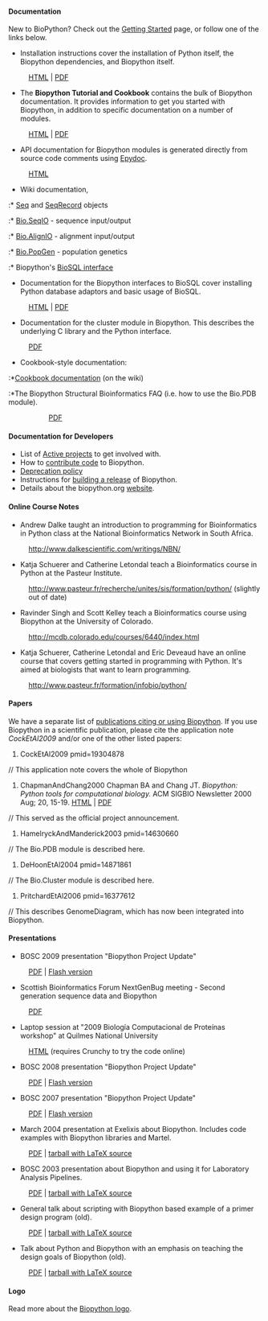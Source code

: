 ==== Documentation ====
New to BioPython? Check out the [[Getting_Started|Getting Started]] page, or follow one of the links below.

* Installation instructions cover the installation of Python itself, the Biopython dependencies, and Biopython itself. 
:[http://biopython.org/DIST/docs/install/Installation.html HTML] | [http://biopython.org/DIST/docs/install/Installation.pdf PDF]
* The '''Biopython Tutorial and Cookbook''' contains the bulk of Biopython documentation. It provides information to get you started with Biopython, in addition to specific documentation on a number of modules. 
:[http://biopython.org/DIST/docs/tutorial/Tutorial.html HTML] | [http://biopython.org/DIST/docs/tutorial/Tutorial.pdf PDF]
* API documentation for Biopython modules is generated directly from source code comments using [http://epydoc.sourceforge.net/ Epydoc].
:[http://biopython.org/DIST/docs/api HTML]
* Wiki documentation,
:* [[Seq]] and [[SeqRecord]] objects
:* [[SeqIO|Bio.SeqIO]] - sequence input/output
:* [[AlignIO|Bio.AlignIO]] - alignment input/output
:* [[PopGen|Bio.PopGen]] - population genetics
:* Biopython's [[BioSQL|BioSQL interface]]
* Documentation for the Biopython interfaces to BioSQL cover installing Python database adaptors and basic usage of BioSQL. 
:[http://biopython.org/DIST/docs/biosql/python_biosql_basic.html HTML] | [http://biopython.org/DIST/docs/biosql/python_biosql_basic.pdf PDF]
* Documentation for the cluster module in Biopython. This describes the underlying C library and the Python interface. 
:[http://biopython.org/DIST/docs/cluster/cluster.pdf PDF]
* Cookbook-style documentation:
:*[[:Category:Cookbook|Cookbook documentation]] (on the wiki)
:*The Biopython Structural Bioinformatics FAQ (i.e. how to use the Bio.PDB module). 
::[http://biopython.org/DIST/docs/cookbook/biopdb_faq.pdf PDF]
:*Working with restriction enzymes. 
::[http://biopython.org/DIST/docs/cookbook/Restriction.html HTML]

==== Documentation for Developers ====

* List of [[Active projects]] to get involved with.
* How to [[Contributing|contribute code]] to Biopython.
* [[Deprecation policy]]
* Instructions for [[building a release]] of Biopython.
* Details about the biopython.org [[website]].

==== Online Course Notes ====

* Andrew Dalke taught an introduction to programming for Bioinformatics in Python class at the National Bioinformatics Network in South Africa.
:http://www.dalkescientific.com/writings/NBN/
* Katja Schuerer and Catherine Letondal teach a Bioinformatics course in Python at the Pasteur Institute.
:http://www.pasteur.fr/recherche/unites/sis/formation/python/ (slightly out of date)
* Ravinder Singh and Scott Kelley teach a Bioinformatics course using Biopython at the University of Colorado.
:http://mcdb.colorado.edu/courses/6440/index.html
* Katja Schuerer, Catherine Letondal and Eric Deveaud have an online course that covers getting started in programming with Python. It's aimed at biologists that want to learn programming.
:http://www.pasteur.fr/formation/infobio/python/

==== Papers ====

We have a separate list of [[Publications|publications citing or using Biopython]].  If you use Biopython in a scientific publication, please cite the application note <cite>CockEtAl2009</cite> and/or one of the other listed papers:

<biblio>
#CockEtAl2009 pmid=19304878
// This application note covers the whole of Biopython
#ChapmanAndChang2000 Chapman BA and Chang JT. ''Biopython: Python tools for computational biology.'' ACM SIGBIO Newsletter 2000 Aug; 20, 15-19. [http://biopython.org/DIST/docs/acm/ACMbiopy.html HTML] | [http://biopython.org/DIST/docs/acm/ACMbiopy.pdf PDF]
// This served as the official project announcement.
#HamelryckAndManderick2003 pmid=14630660
// The Bio.PDB module is described here.
#DeHoonEtAl2004 pmid=14871861
// The Bio.Cluster module is described here.
#PritchardEtAl2006 pmid=16377612
// This describes GenomeDiagram, which has now been integrated into Biopython.
</biblio>

==== Presentations ====

* BOSC 2009 presentation "Biopython Project Update"
:[http://biopython.org/DIST/docs/presentations/Biopython_BOSC_2009.pdf PDF] | [http://www.slideshare.net/bosc/cock-biopython-bosc2009 Flash version]
* Scottish Bioinformatics Forum NextGenBug meeting - Second generation sequence data and Biopython
:[http://biopython.org/DIST/docs/presentations/Biopython_NextGenBUG_June2009.pdf PDF]
* Laptop session at "2009 Biología Computacional de Proteínas workshop" at Quilmes National University
:[http://www.bioinformatica.info/biopython/ HTML] (requires Crunchy to try the code online)
* BOSC 2008 presentation "Biopython Project Update"
:[http://biopython.org/DIST/docs/presentations/Biopython_BOSC_2008.pdf PDF] | [http://www.slideshare.net/bosc_2008/antao-biopython-bosc2008/ Flash version]
* BOSC 2007 presentation "Biopython Project Update"
:[http://biopython.org/DIST/docs/presentations/Biopython_BOSC_2007.pdf PDF] | [http://www.slideshare.net/bosc/biopython Flash version]
* March 2004 presentation at Exelixis about Biopython. Includes code examples with Biopython libraries and Martel.
:[http://biopython.org/DIST/docs/presentations/biopython_exelixis.pdf PDF] | [http://biopython.org/DIST/docs/presentations/biopython_exelixis.tar.gz tarball with LaTeX source]
* BOSC 2003 presentation about Biopython and using it for Laboratory Analysis Pipelines.
:[http://biopython.org/DIST/docs/presentations/bosc_biopython.pdf PDF] | [http://biopython.org/DIST/docs/presentations/bosc_biopython.tar.gz tarball with LaTeX source]
* General talk about scripting with Biopython based example of a primer design program (old).
:[http://biopython.org/DIST/docs/presentations/scripting.pdf PDF] | [http://biopython.org/DIST/docs/presentations/scripting.tar.gz tarball with LaTeX source]
* Talk about Python and Biopython with an emphasis on teaching the design goals of Biopython (old).
:[http://biopython.org/DIST/docs/presentations/biopython.pdf PDF] | [http://biopython.org/DIST/docs/presentations/biopy_group.tar.gz tarball with LaTeX source]

==== Logo ====

Read more about the [[Logo|Biopython logo]].
